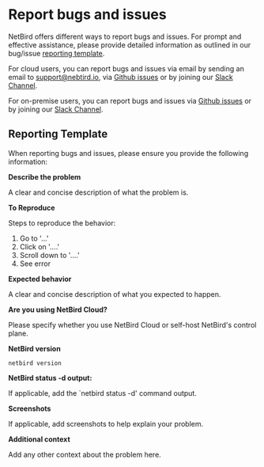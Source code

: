 # Report bugs and issues
NetBird offers different ways to report bugs and issues. For prompt and effective assistance, please provide detailed information as outlined in our bug/issue [reporting template](#reporting-template).

For cloud users, you can report bugs and issues via email by sending an email to [support@nebtird.io](mailto:support@netbird.io), via [Github issues](https://github.com/netbirdio/netbird/issues/new/choose) or by joining our [Slack Channel](https://join.slack.com/t/netbirdio/shared_invite/zt-vrahf41g-ik1v7fV8du6t0RwxSrJ96A).

For on-premise users, you can report bugs and issues via [Github issues](https://github.com/netbirdio/netbird/issues/new/choose) or by joining our [Slack Channel](https://join.slack.com/t/netbirdio/shared_invite/zt-vrahf41g-ik1v7fV8du6t0RwxSrJ96A).

## Reporting Template
When reporting bugs and issues, please ensure you provide the following information:


**Describe the problem**

A clear and concise description of what the problem is.

**To Reproduce**

Steps to reproduce the behavior:
1. Go to '...'
2. Click on '....'
3. Scroll down to '....'
4. See error

**Expected behavior**

A clear and concise description of what you expected to happen.

**Are you using NetBird Cloud?**

Please specify whether you use NetBird Cloud or self-host NetBird's control plane.

**NetBird version**

`netbird version`

**NetBird status -d output:**

If applicable, add the `netbird status -d' command output.

**Screenshots**

If applicable, add screenshots to help explain your problem.

**Additional context**

Add any other context about the problem here.
